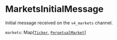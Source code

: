 # MarketsInitialMessage

Initial message received on the `v4_markets` channel.

`markets`: Map\[[`Ticker`], [`PerpetualMarket`]\]

[`Ticker`]: /types/ticker
[`PerpetualMarket`]: /types/perpetual_market
